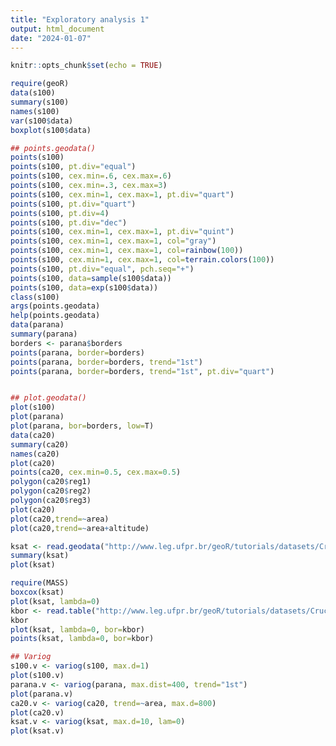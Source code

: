 ```yaml
---
title: "Exploratory analysis 1"
output: html_document
date: "2024-01-07"
---
```


```r
knitr::opts_chunk$set(echo = TRUE)
```

```r

require(geoR)
data(s100)
summary(s100)
names(s100)
var(s100$data)
boxplot(s100$data)

## points.geodata()
points(s100)
points(s100, pt.div="equal")
points(s100, cex.min=.6, cex.max=.6)
points(s100, cex.min=.3, cex.max=3)
points(s100, cex.min=1, cex.max=1, pt.div="quart")
points(s100, pt.div="quart")
points(s100, pt.div=4)
points(s100, pt.div="dec")
points(s100, cex.min=1, cex.max=1, pt.div="quint")
points(s100, cex.min=1, cex.max=1, col="gray")
points(s100, cex.min=1, cex.max=1, col=rainbow(100))
points(s100, cex.min=1, cex.max=1, col=terrain.colors(100))
points(s100, pt.div="equal", pch.seq="+")
points(s100, data=sample(s100$data))
points(s100, data=exp(s100$data))
class(s100)
args(points.geodata)
help(points.geodata)
data(parana)
summary(parana)
borders <- parana$borders
points(parana, border=borders)
points(parana, border=borders, trend="1st")
points(parana, border=borders, trend="1st", pt.div="quart")


## plot.geodata()
plot(s100)
plot(parana)
plot(parana, bor=borders, low=T)
data(ca20)
summary(ca20)
names(ca20)
plot(ca20)
points(ca20, cex.min=0.5, cex.max=0.5)
polygon(ca20$reg1)
polygon(ca20$reg2)
polygon(ca20$reg3)
plot(ca20)
plot(ca20,trend=~area)
plot(ca20,trend=~area+altitude)

ksat <- read.geodata("http://www.leg.ufpr.br/geoR/tutorials/datasets/Cruciani.dat", head=T, row.names=1) 
summary(ksat)
plot(ksat)

require(MASS)
boxcox(ksat)
plot(ksat, lambda=0)
kbor <- read.table("http://www.leg.ufpr.br/geoR/tutorials/datasets/Cruciani.border", head=T, row.names=1) 
kbor
plot(ksat, lambda=0, bor=kbor)
points(ksat, lambda=0, bor=kbor)

## Variog
s100.v <- variog(s100, max.d=1)
plot(s100.v)
parana.v <- variog(parana, max.dist=400, trend="1st")
plot(parana.v)
ca20.v <- variog(ca20, trend=~area, max.d=800)
plot(ca20.v)
ksat.v <- variog(ksat, max.d=10, lam=0)
plot(ksat.v)

```
